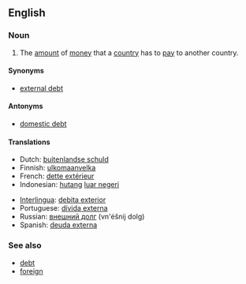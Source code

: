 {{also|foreign-debt}}
==English==

===Noun===
{{en-noun|sg=[[foreign]] [[debt]]}}

# The [[amount]] of [[money]] that a [[country]] has to [[pay]] to another country.

====Synonyms====
* [[external debt]]

====Antonyms====
* [[domestic debt]]

====Translations====
{{trans-top|the amount of money that a country has to pay to another country}}
* Dutch: [[buitenlandse schuld]]
* Finnish: [[ulkomaanvelka]]
* French: [[dette extérieur]] {{f}}
* Indonesian: [[hutang]] [[luar negeri]]
{{trans-mid}}
* [[Interlingua]]: [[debita exterior]]
* Portuguese: [[dívida externa]] {{f}}
* Russian: [[внешний долг]] (vn'éšnij dolg) {{m}}
* Spanish: [[deuda externa]] {{f}}
{{trans-bottom}}

===See also===
* [[debt]]
* [[foreign]]